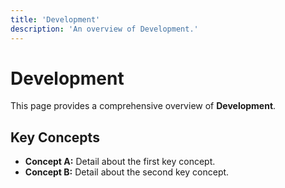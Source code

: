 ```yaml
---
title: 'Development'
description: 'An overview of Development.'
---
```


# Development

This page provides a comprehensive overview of **Development**.

## Key Concepts

* **Concept A:** Detail about the first key concept.
* **Concept B:** Detail about the second key concept.
